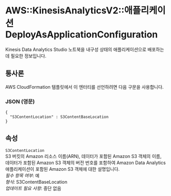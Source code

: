 # AWS::KinesisAnalyticsV2::애플리케이션 DeployAsApplicationConfiguration

Kinesis Data Analytics Studio 노트북을 내구성 상태의 애플리케이션으로 배포하는 데 필요한 정보입니다.

## 통사론

AWS CloudFormation 템플릿에서 이 엔터티를 선언하려면 다음 구문을 사용합니다.

### JSON (영문)

```
{
  "S3ContentLocation" : S3ContentBaseLocation
}
```

## 속성

`S3ContentLocation`  
S3 버킷의 Amazon 리소스 이름(ARN), 데이터가 포함된 Amazon S3 객체의 이름, 데이터가 포함된 Amazon S3 객체의 버전 번호를 포함하여 Amazon Data Analytics 애플리케이션이 포함된 Amazon S3 객체에 대한 설명입니다.  
_필수 항목 여부_: 예  
_형식_: S3ContentBaseLocation  
_업데이트 필요 사항_: 중단 없음
